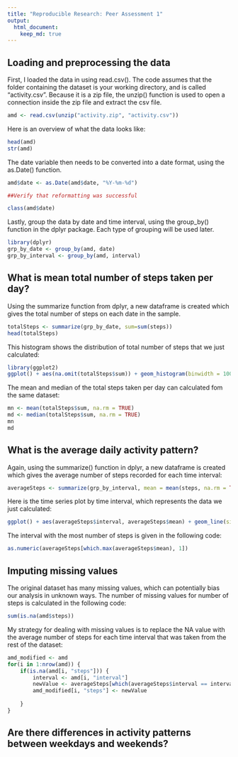 ```yaml
---
title: "Reproducible Research: Peer Assessment 1"
output: 
  html_document:
    keep_md: true
---
```



## Loading and preprocessing the data

First, I loaded the data in using read.csv().  The code assumes that the folder containing the dataset is your working directory, and is called "activity.csv".  Because it is a zip file, the unzip() function is used to open a connection inside the zip file and extract the csv file.  

```r
amd <- read.csv(unzip("activity.zip", "activity.csv"))
```
Here is an overview of what the data looks like:

```r
head(amd)
str(amd)
```

The date variable then needs to be converted into a date format, using the as.Date() function.    
```r
amd$date <- as.Date(amd$date, "%Y-%m-%d")

##Verify that reformatting was successful

class(amd$date)
```

Lastly, group the data by date and time interval, using the group_by() function in the dplyr package. Each type of grouping will be used later.  

```r
library(dplyr)
grp_by_date <- group_by(amd, date)
grp_by_interval <- group_by(amd, interval)
```

## What is mean total number of steps taken per day?

Using the summarize function from dplyr, a new dataframe is created which gives the total number of steps on each date in the sample.   

```r
totalSteps <- summarize(grp_by_date, sum=sum(steps))
head(totalSteps)
```

This histogram shows the distribution of total number of steps that we just calculated:

```r
library(ggplot2)
ggplot() + aes(na.omit(totalSteps$sum)) + geom_histogram(binwidth = 1000, color = "black", fill = "blue") + labs(title = "Distribution of the Total Number of Steps ", x = "Total number of Steps")
```

The mean and median of the total steps taken per day can calculated fom the same dataset:

```r
mn <- mean(totalSteps$sum, na.rm = TRUE)
md <- median(totalSteps$sum, na.rm = TRUE)
mn
md
```


## What is the average daily activity pattern?

Again, using the summarize() function in dplyr, a new dataframe is created which gives the average number of steps recorded for each time interval:

```r
averageSteps <- summarize(grp_by_interval, mean = mean(steps, na.rm = TRUE))
```

Here is the time series plot by time interval, which represents the data we just calculated:

```r
ggplot() + aes(averageSteps$interval, averageSteps$mean) + geom_line(size = 1.5, color = "purple") + labs(title = "Time Series of Average Steps by 5-minute Interval", x = "Interval", y = "Average # of Steps")
```

The interval with the most number of steps is given in the following code:

```r
as.numeric(averageSteps[which.max(averageSteps$mean), 1])
```


## Imputing missing values

The original dataset has many missing values, which can potentially bias our analysis in unknown ways.  The number of missing values for number of steps is calculated in the following code:

```r
sum(is.na(amd$steps))
```

My strategy for dealing with missing values is to replace the NA value with the average number of steps for each time interval that was taken from the rest of the dataset:

```r
amd_modified <- amd
for(i in 1:nrow(amd)) {
    if(is.na(amd[i, "steps"])) {
        interval <- amd[i, "interval"]
        newValue <- averageSteps[which(averageSteps$interval == interval), "mean"]
        amd_modified[i, "steps"] <- newValue 
        
    }
}
```


## Are there differences in activity patterns between weekdays and weekends?

